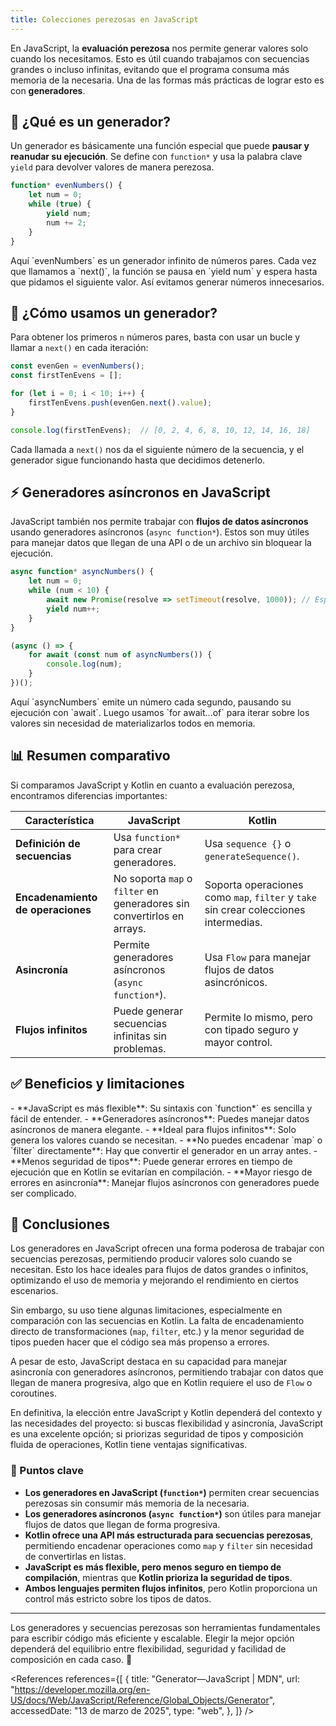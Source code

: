 ```yaml
---
title: Colecciones perezosas en JavaScript
---
```


<ReadingTime />
<GitHubRepoLink user="r8vnhill" repo="" />

En JavaScript, la **evaluación perezosa** nos permite generar valores solo cuando los necesitamos. Esto es útil cuando trabajamos con secuencias grandes o incluso infinitas, evitando que el programa consuma más memoria de la necesaria. Una de las formas más prácticas de lograr esto es con **generadores**.

## 📌 ¿Qué es un generador?

Un generador es básicamente una función especial que puede **pausar y reanudar su ejecución**. Se define con `function*` y usa la palabra clave `yield` para devolver valores de manera perezosa.

```javascript showLineNumbers
function* evenNumbers() {
    let num = 0;
    while (true) {
        yield num;
        num += 2;
    }
}
```

<Explanation>
Aquí `evenNumbers` es un generador infinito de números pares. Cada vez que llamamos a `next()`, la función se pausa en `yield num` y espera hasta que pidamos el siguiente valor. Así evitamos generar números innecesarios.
</Explanation>

## 🚀 ¿Cómo usamos un generador?

Para obtener los primeros `n` números pares, basta con usar un bucle y llamar a `next()` en cada iteración:

```javascript
const evenGen = evenNumbers();
const firstTenEvens = [];

for (let i = 0; i < 10; i++) {
    firstTenEvens.push(evenGen.next().value);
}

console.log(firstTenEvens);  // [0, 2, 4, 6, 8, 10, 12, 14, 16, 18]
```

Cada llamada a `next()` nos da el siguiente número de la secuencia, y el generador sigue funcionando hasta que decidimos detenerlo.

## ⚡ Generadores asíncronos en JavaScript

JavaScript también nos permite trabajar con **flujos de datos asíncronos** usando generadores asíncronos (`async function*`). Estos son muy útiles para manejar datos que llegan de una API o de un archivo sin bloquear la ejecución.

```javascript showLineNumbers
async function* asyncNumbers() {
    let num = 0;
    while (num < 10) {
        await new Promise(resolve => setTimeout(resolve, 1000)); // Espera 1 segundo
        yield num++;
    }
}

(async () => {
    for await (const num of asyncNumbers()) {
        console.log(num);
    }
})();
```

<Explanation>
Aquí `asyncNumbers` emite un número cada segundo, pausando su ejecución con `await`. Luego usamos `for await...of` para iterar sobre los valores sin necesidad de materializarlos todos en memoria.
</Explanation>

## 📊 Resumen comparativo

Si comparamos JavaScript y Kotlin en cuanto a evaluación perezosa, encontramos diferencias importantes:

| **Característica**               | **JavaScript**                                                                           | **Kotlin**                                                                            |
|----------------------------------|-----------------------------------------------------------------------------------------|---------------------------------------------------------------------------------------|
| **Definición de secuencias**     | Usa `function*` para crear generadores.                                                 | Usa `sequence {}` o `generateSequence()`.                                            |
| **Encadenamiento de operaciones**| No soporta `map` o `filter` en generadores sin convertirlos en arrays.                  | Soporta operaciones como `map`, `filter` y `take` sin crear colecciones intermedias. |
| **Asincronía**                   | Permite generadores asíncronos (`async function*`).                                      | Usa `Flow` para manejar flujos de datos asincrónicos.                                |
| **Flujos infinitos**             | Puede generar secuencias infinitas sin problemas.                                      | Permite lo mismo, pero con tipado seguro y mayor control.                            |

## ✅ Beneficios y limitaciones

<ProCons>
    <Pros>
        - **JavaScript es más flexible**: Su sintaxis con `function*` es sencilla y fácil de entender.  
        - **Generadores asíncronos**: Puedes manejar datos asíncronos de manera elegante.  
        - **Ideal para flujos infinitos**: Solo genera los valores cuando se necesitan.  
    </Pros>
    <Cons>
        - **No puedes encadenar `map` o `filter` directamente**: Hay que convertir el generador en un array antes.  
        - **Menos seguridad de tipos**: Puede generar errores en tiempo de ejecución que en Kotlin se evitarían en compilación.  
        - **Mayor riesgo de errores en asincronía**: Manejar flujos asíncronos con generadores puede ser complicado.  
    </Cons>
</ProCons>

## 🎯 Conclusiones

Los generadores en JavaScript ofrecen una forma poderosa de trabajar con secuencias perezosas, permitiendo producir valores solo cuando se necesitan. Esto los hace ideales para flujos de datos grandes o infinitos, optimizando el uso de memoria y mejorando el rendimiento en ciertos escenarios.  

Sin embargo, su uso tiene algunas limitaciones, especialmente en comparación con las secuencias en Kotlin. La falta de encadenamiento directo de transformaciones (`map`, `filter`, etc.) y la menor seguridad de tipos pueden hacer que el código sea más propenso a errores.  

A pesar de esto, JavaScript destaca en su capacidad para manejar asincronía con generadores asíncronos, permitiendo trabajar con datos que llegan de manera progresiva, algo que en Kotlin requiere el uso de `Flow` o coroutines.  

En definitiva, la elección entre JavaScript y Kotlin dependerá del contexto y las necesidades del proyecto: si buscas flexibilidad y asincronía, JavaScript es una excelente opción; si priorizas seguridad de tipos y composición fluida de operaciones, Kotlin tiene ventajas significativas.  

### 🔑 Puntos clave

- **Los generadores en JavaScript (`function*`)** permiten crear secuencias perezosas sin consumir más memoria de la necesaria.  
- **Los generadores asíncronos (`async function*`)** son útiles para manejar flujos de datos que llegan de forma progresiva.  
- **Kotlin ofrece una API más estructurada para secuencias perezosas**, permitiendo encadenar operaciones como `map` y `filter` sin necesidad de convertirlas en listas.  
- **JavaScript es más flexible, pero menos seguro en tiempo de compilación**, mientras que **Kotlin prioriza la seguridad de tipos**.  
- **Ambos lenguajes permiten flujos infinitos**, pero Kotlin proporciona un control más estricto sobre los tipos de datos.  

---

Los generadores y secuencias perezosas son herramientas fundamentales para escribir código más eficiente y escalable. Elegir la mejor opción dependerá del equilibrio entre flexibilidad, seguridad y facilidad de composición en cada caso. 🚀

<References references={[
    {
        title: "Generator—JavaScript | MDN",
        url: "https://developer.mozilla.org/en-US/docs/Web/JavaScript/Reference/Global_Objects/Generator",
        accessedDate: "13 de marzo de 2025",
        type: "web",
    },
]}  />
